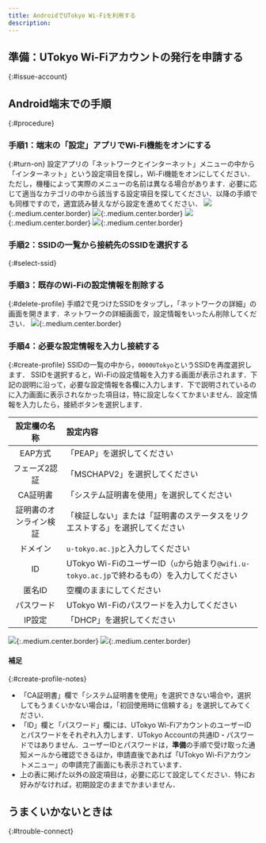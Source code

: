 ```yaml
---
title: AndroidでUTokyo Wi-Fiを利用する
description: 
---
```


<Intro kindOfTerminal="Androidの端末" confirmedTerminal="（Android 13が搭載されたPixel 6a）"/>

## 準備：UTokyo Wi-Fiアカウントの発行を申請する
{:#issue-account}
<IssueAccount />

## Android端末での手順
{:#procedure}
### 手順1：端末の「設定」アプリでWi-Fi機能をオンにする
{:#turn-on}
設定アプリの「ネットワークとインターネット」メニューの中から「インターネット」という設定項目を探し，Wi-Fi機能をオンにしてください．
ただし，機種によって実際のメニューの名前は異なる場合があります．必要に応じて適当なカテゴリの中から該当する設定項目を探してください．以降の手順でも同様ですので，適宜読み替えながら設定を進めてください．
![](img/android-turnon1.png){:.medium.center.border}
![](img/android-turnon2.png){:.medium.center.border}
![](img/android-turnon3.png){:.medium.center.border}
![](img/android-turnon4.png){:.medium.center.border}

### 手順2：SSIDの一覧から接続先のSSIDを選択する
{:#select-ssid}
<SelectSsid />

### 手順3：既存のWi-Fiの設定情報を削除する
{:#delete-profile}
<DeleteProfile />
手順2で見つけたSSIDをタップし，「ネットワークの詳細」の画面を開きます．ネットワークの詳細画面で，設定情報をいったん削除してください．
![](img/android-deleteprofile.png){:.medium.center.border}

### 手順4：必要な設定情報を入力し接続する
{:#create-profile}
SSIDの一覧の中から，`0000UTokyo`というSSIDを再度選択します．
SSIDを選択すると，Wi-Fiの設定情報を入力する画面が表示されます．下記の説明に沿って，必要な設定情報を各欄に入力します．下で説明されているのに入力画面に表示されなかった項目は，特に設定しなくてかまいません．設定情報を入力したら，接続ボタンを選択します．

| 設定欄の名称      | 設定内容     |
| :-----------: | :------------------- |
| EAP方式       | 「PEAP」を選択してください       |
| フェーズ2認証     | 「MSCHAPV2」を選択してください         |
| CA証明書       | 「システム証明書を使用」を選択してください             |
| 証明書のオンライン検証 | 「検証しない」または「証明書のステータスをリクエストする」を選択してください          |
| ドメイン        | `u-tokyo.ac.jp`と入力してください     |
| ID          | UTokyo Wi-FiのユーザーID（`u`から始まり`@wifi.u-tokyo.ac.jp`で終わるもの）を入力してください |
| 匿名ID        | 空欄のままにしてください          |
| パスワード       | UTokyo WI-Fiのパスワードを入力してください      |
| IP設定        | 「DHCP」を選択してください      |

![](img/android-createprofile1.png){:.medium.center.border}
![](img/android-createprofile2.png){:.medium.center.border}

#### 補足
{:#create-profile-notes}
* 「CA証明書」欄で「システム証明書を使用」を選択できない場合や，選択してもうまくいかない場合は，「初回使用時に信頼する」を選択してみてください．
* 「ID」欄と「パスワード」欄には、UTokyo Wi-FiアカウントのユーザーIDとパスワードをそれぞれ入力します．UTokyo Accountの共通ID・パスワードではありません．ユーザーIDとパスワードは，**準備**の手順で受け取った通知メールから確認できるほか，申請直後であれば「UTokyo Wi-Fiアカウントメニュー」の申請完了画面にも表示されています．
* 上の表に掲げた以外の設定項目は，必要に応じて設定してください．特にお好みがなければ，初期設定のままでかまいません．

## うまくいかないときは
{:#trouble-connect}
<TroubleConnect />